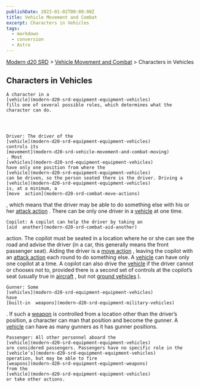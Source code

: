 ```yaml
---
publishDate: 2023-01-02T00:00:00Z
title: Vehicle Movement and Combat
excerpt: Characters in Vehicles
tags:
  - markdown
  - conversion
  - Astro
---
```


[Modern d20 SRD](/#modernD20) > [Vehicle Movement and Combat](modern-d20-srd-vehicle-movement-and-combat-index) > Characters in Vehicles

## Characters in Vehicles




    A character in a
    [vehicle](modern-d20-srd-equipment-equipment-vehicles)
    fills one of several possible roles, which determines what the character can do.




    Driver: The driver of the
    [vehicle](modern-d20-srd-equipment-equipment-vehicles)
    controls its
    [movement](modern-d20-srd-vehicle-movement-and-combat-moving)
    . Most
    [vehicles](modern-d20-srd-equipment-equipment-vehicles)
    have only one position from where the
    [vehicle](modern-d20-srd-equipment-equipment-vehicles)
    can be driven, so the person seated there is the driver. Driving a
    [vehicle](modern-d20-srd-equipment-equipment-vehicles)
    is, at a minimum, a
    [move  action](modern-d20-srd-combat-move-actions)
, which means that the driver may be able to do something else with his or her
[attack action](modern-d20-srd-combat-attack-actions)
. There can be only one driver in a
[vehicle](modern-d20-srd-equipment-equipment-vehicles)
at one time.

    Copilot: A copilot can help the driver by taking an
    [aid  another](modern-d20-srd-combat-aid-another)
action. The copilot must be seated in a location where he or she can see the road and advise the driver (in a car, this generally means the front passenger seat). Aiding the driver is a
[move action](modern-d20-srd-combat-move-actions)
, leaving the copilot with an
[attack action](modern-d20-srd-combat-attack-actions)
each round to do something else. A
[vehicle](modern-d20-srd-equipment-equipment-vehicles)
can have only one copilot at a time. A copilot can also drive the
[vehicle](modern-d20-srd-equipment-equipment-vehicles)
if the driver cannot or chooses not to, provided there is a second set of controls at the copilot’s seat (usually true in
[aircraft](modern-d20-srd-equipment-civilian-aircraft)
, but not
[ground vehicles](modern-d20-srd-equipment-equipment-vehicles)
).

    Gunner: Some
    [vehicles](modern-d20-srd-equipment-equipment-vehicles)
    have
    [built-in  weapons](modern-d20-srd-equipment-military-vehicles)
. If such a
[weapon](modern-d20-srd-equipment-military-vehicles)
is controlled from a location other than the driver’s position, a character can man that position and become the gunner. A
[vehicle](modern-d20-srd-equipment-equipment-vehicles)
can have as many gunners as it has gunner positions.

    Passenger: All other personnel aboard the
    [vehicle](modern-d20-srd-equipment-equipment-vehicles)
    are considered passengers. Passengers have no specific role in the
    [vehicle’s](modern-d20-srd-equipment-equipment-vehicles)
    operation, but may be able to fire
    [weapons](modern-d20-srd-equipment-equipment-weapons)
    from the
    [vehicle](modern-d20-srd-equipment-equipment-vehicles)
    or take other actions.
